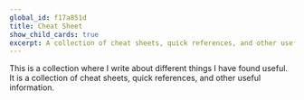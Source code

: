 ```yaml
---
global_id: f17a851d
title: Cheat Sheet
show_child_cards: true
excerpt: A collection of cheat sheets, quick references, and other useful information.
---
```


This is a collection where I write about different things I have found useful. It is a collection of cheat sheets, quick references, and other useful information. 
